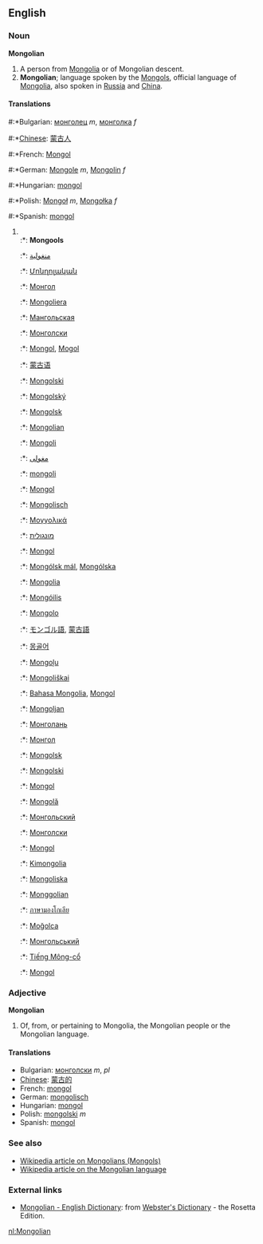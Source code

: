 ==English==
===Noun===
'''Mongolian'''
#A person from [[Mongolia]] or of Mongolian descent.
#'''Mongolian'''; language spoken by the [[Mongols]], official language of [[Mongolia]], also spoken in [[Russia]] and [[China]].

====Translations====
#:*Bulgarian: [[монголец]] ''m'', [[монголка]] ''f''
#:*[[Chinese]]: [[蒙古人]]
#:*French: [[Mongol]]
#:*German: [[Mongole]] ''m'', [[Mongolin]] ''f''
#:*Hungarian: [[mongol]]
#:*Polish: [[Mongoł]] ''m'', [[Mongołka]] ''f''
#:*Spanish: [[mongol]]
#<br>
#:*{{af}}: '''Mongools'''
#:*{{ar}}: [[منغولية]]
#:*{{hy}}: [[Մոնղոլական]]
#:*{{az}}: [[Монгол]]
#:*{{eu}}: [[Mongoliera]]
#:*{{be}}: [[Мангольская]]
#:*{{bg}}: [[Монголски]]
#:*{{ca}}: [[Mongol]], [[Mogol]]
#:*{{zh}}: [[蒙古语]]
#:*{{hr}}: [[Mongolski]]
#:*{{cs}}: [[Mongolský]]
#:*{{da}}: [[Mongolsk]]
#:*{{en}}: [[Mongolian]]
#:*{{et}}: [[Mongoli]]
#:*{{fa}}: [[مغولى]]
#:*{{fi}}: [[mongoli]]
#:*{{fr}}: [[Mongol]]
#:*{{de}}: [[Mongolisch]]
#:*{{el}}: [[Μογγολικά]]
#:*{{he}}: [[מונגולית]]
#:*{{hu}}: [[Mongol]]
#:*{{is}}: [[Mongólsk mál]], [[Mongólska]]
#:*{{id}}: [[Mongolia]]
#:*{{ga}}: [[Mongóilis]]
#:*{{it}}: [[Mongolo]]
#:*{{ja}}: [[モンゴル語]], [[蒙古語]]
#:*{{ko}}: [[몽골어]]
#:*{{lv}}: [[Mongoļu]]
#:*{{lt}}: [[Mongoliškai]]
#:*{{ms}}: [[Bahasa Mongolia]], [[Mongol]]
#:*{{mt}}: [[Mongoljan]]
#:*{{mdf}}: [[Монголань]]
#:*{{mn}}: [[Монгол]]
#:*{{no}}: [[Mongolsk]]
#:*{{pl}}: [[Mongolski]]
#:*{{pt}}: [[Mongol]]
#:*{{ro}}: [[Mongolă]]
#:*{{ru}}: [[Монгольский]]
#:*{{sr}}: [[Монголски]]
#:*{{es}}: [[Mongol]]
#:*{{sw}}: [[Kimongolia]]
#:*{{sv}}: [[Mongoliska]]
#:*{{tl}}: [[Monggolian]]
#:*{{th}}: [[ภาษามองโกเลีย]]
#:*{{tr}}: [[Moğolca]]
#:*{{uk}}: [[Монгольський]]
#:*{{vi}}: [[Tiếng Mông-cổ]]
#:*{{wa}}: [[Mongol]]


===Adjective===
'''Mongolian'''

#Of, from, or pertaining to Mongolia, the Mongolian people or the Mongolian language.

====Translations====
*Bulgarian: [[монголски]] ''m'', ''pl''
*[[Chinese]]: [[蒙古的]]
*French: [[mongol]]
*German: [[mongolisch]]
*Hungarian: [[mongol]]
*Polish: [[mongolski]] ''m''
*Spanish: [[mongol]]

===See also===
*[[w:Mongol|Wikipedia article on Mongolians (Mongols)]]
*[[w:Mongolian_language|Wikipedia article on the Mongolian language]]

=== External links ===
*[http://www.websters-online-dictionary.org/definition/Mongolian-english/ Mongolian - English Dictionary]: from [http://www.websters-online-dictionary.org/ Webster's Dictionary] - the Rosetta Edition.

[[nl:Mongolian]]